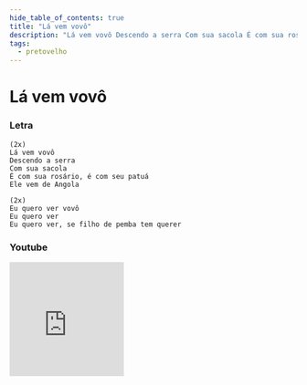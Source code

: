```yaml
---
hide_table_of_contents: true
title: "Lá vem vovô"
description: "Lá vem vovô Descendo a serra Com sua sacola É com sua rosário, é com seu patuá Ele vem de Angola Eu quero ver vovô Eu quero ver Eu quero ver, se filho de pemba tem querer"
tags:
  - pretovelho
---
```


# Lá vem vovô

### Letra

```text
(2x)
Lá vem vovô
Descendo a serra
Com sua sacola
É com sua rosário, é com seu patuá
Ele vem de Angola

(2x)
Eu quero ver vovô
Eu quero ver
Eu quero ver, se filho de pemba tem querer
```

### Youtube

<iframe
  width="200"
  height="200"
  src="https://www.youtube.com/embed/rG_-kZ0hUDY"
  title="YouTube video player"
  frameborder="0"
  allow="accelerometer; autoplay; clipboard-write; encrypted-media; gyroscope; picture-in-picture; web-share"
  referrerpolicy="strict-origin-when-cross-origin"
  allowfullscreen
></iframe>